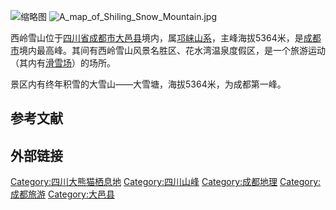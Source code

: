 {{Unreferenced |time=2021-04-24T10:33:40+00:00 }}
[[File:在成都遥望雪山_西岭雪山主峰大雪塘_Chengdu_skyline_with_a_view_of_Da_Xue_Tang_(Chengdu_peak).jpg|缩略图]]
[[File:A_map_of_Shiling_Snow_Mountain.jpg|thumb]]

西岭雪山位于[[四川省|四川省]][[成都市|成都市]][[大邑县|大邑县]]境内，属[[邛崃山系|邛崃山系]]，主峰海拔5364米，是[[成都市|成都市]]境内最高峰。其间有西岭雪山风景名胜区、花水湾温泉度假区，是一个旅游运动（其内有[[滑雪场|滑雪场]]）的场所。

{{来源请求|唐代诗人[[杜甫|杜甫]]的“窗含西岭千秋雪，门泊东吴万里船”赞的可能就是此山。|time=2021-10-19}}景区内有终年积雪的大雪山——大雪塘，海拔5364米，为成都第一峰。

== 参考文献 ==
{{Reflist}}

==外部链接==

{{四川大熊猫栖息地}}

[[Category:四川大熊猫栖息地|Category:四川大熊猫栖息地]]
[[Category:四川山峰|Category:四川山峰]]
[[Category:成都地理|Category:成都地理]]
[[Category:成都旅游|Category:成都旅游]]
[[Category:大邑县|Category:大邑县]]